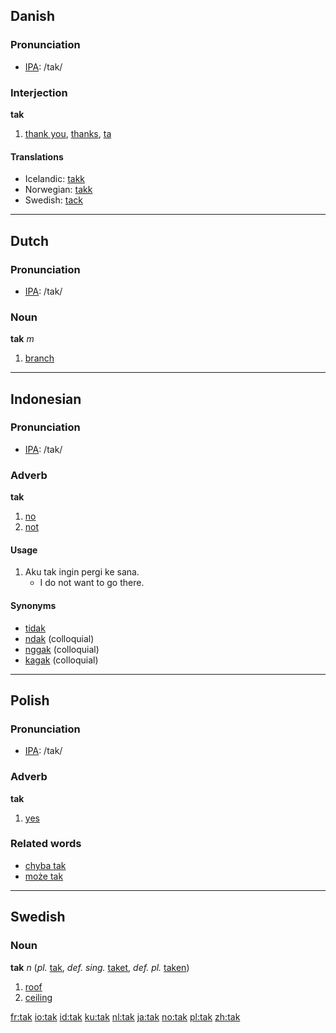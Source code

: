==Danish==
===Pronunciation===
*[[w:IPA|IPA]]: /tak/

===Interjection===
'''tak'''

#[[thank you]], [[thanks]], [[ta]]

<!-- please do not remove the cognate translations -->
====Translations====
*Icelandic: [[takk]]
*Norwegian: [[takk]]
*Swedish: [[tack]]

----

==Dutch==
===Pronunciation===
*[[w:IPA|IPA]]: /tak/

===Noun===
'''tak''' ''m''

# [[branch]]

----

==Indonesian==
===Pronunciation===
*[[w:IPA|IPA]]: /tak/

===Adverb===
'''tak'''

# [[no]]
# [[not]]

==== Usage ====
# Aku tak ingin pergi ke sana.
#* I do not want to go there.

==== Synonyms ====
* [[tidak]]
* [[ndak]] (colloquial)
* [[nggak]] (colloquial)
* [[kagak]] (colloquial)

----
==Polish==
===Pronunciation===
*[[w:IPA|IPA]]: /tak/

===Adverb===
'''tak'''

#[[yes]]

===Related words===
*[[chyba tak]]
*[[może tak]]

----

==Swedish==
===Noun===
'''tak''' ''n'' (''pl.'' [[tak]], ''def. sing.'' [[taket]], ''def. pl.'' [[taken]])

#[[roof]]
#[[ceiling]]

[[fr:tak]]
[[io:tak]]
[[id:tak]]
[[ku:tak]]
[[nl:tak]]
[[ja:tak]]
[[no:tak]]
[[pl:tak]]
[[zh:tak]]